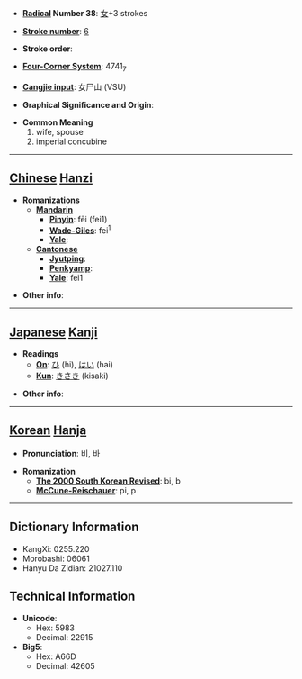 * '''[[Wiktionary:Chinese radical index| Radical]] Number 38''': [[Wiktionary:Chinese radical index 女|女]]+3 strokes

* '''[[Wiktionary:Chinese total strokes index|Stroke number]]''': [[Wiktionary:Chinese total strokes index 6|6]]

* '''Stroke order''': 

* '''[[Wiktionary:Chinese four corner index|Four-Corner System]]''': 4741<sub>7</sub>

* '''[[Wiktionary:Chinese Cangjie index|Cangjie input]]''': 女尸山 (VSU)

* '''Graphical Significance and Origin''': 

* '''Common Meaning'''
*#wife, spouse
*# imperial concubine


----

== [[Chinese]] [[Hanzi]] ==

* '''Romanizations'''
** '''[[Mandarin]]'''
*** '''[[Pinyin]]''': fēi (fei1)
*** '''[[Wade-Giles]]''': fei<sup>1</sup>
*** '''[[Yale]]''': 
** '''[[Cantonese]]'''
*** '''[[Jyutping]]''':
*** '''[[Penkyamp]]''': 
*** '''[[Yale]]''': fei1

* '''Other info''': 

----

== [[Japanese]] [[Kanji]] ==

* '''Readings'''
** '''[[On]]''': [[ひ]] (hi), [[はい]] (hai)
** '''[[Kun]]''': [[きさき]] (kisaki)

* '''Other info''':  

----

== [[Korean]] [[Hanja]] ==

* '''Pronunciation''': 비, 바

* '''Romanization'''
** '''[[The 2000 South Korean Revised Romanization|The 2000 South Korean Revised]]''': bi, b
** '''[[McCune-Reischauer]]''': pi, p

----

== Dictionary Information ==

* KangXi: 0255.220
* Morobashi: 06061
* Hanyu Da Zidian: 21027.110

== Technical Information ==

* '''Unicode''':
** Hex: 5983
** Decimal: 22915
* '''Big5''':
** Hex: A66D
** Decimal: 42605